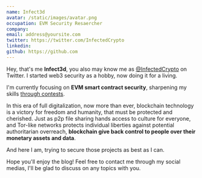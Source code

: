 ```yaml
---
name: Infect3d
avatar: /static/images/avatar.png
occupation: EVM Security Resaercher
company:
email: address@yoursite.com
twitter: https://twitter.com/InfectedCrypto
linkedin:
github: https://github.com
---
```


Hey, that's me **Infect3d**, you also may know me as [@InfectedCrypto](https://twitter.com/InfectedCrypto) on Twitter.
I started web3 security as a hobby, now doing it for a living.

I'm currently focusing on **EVM smart contract security**, sharpening my skills [through contests](https://github.com/InfectedIsm/Reports-Portfolio).

In this era of full digitalization, now more than ever, blockchain technology is a victory for freedom
and humanity, that must be protected and cherished.
Just as p2p file sharing hands access to culture for everyone, and Tor-like networks protects
individual liberties against potential authoritarian overreach, **blockchain give back control to people over their monetary assets and data**.

And here I am, trying to secure those projects as best as I can.

Hope you'll enjoy the blog! Feel free to contact me through my social medias, I'll be glad to discuss on any topics with you.
